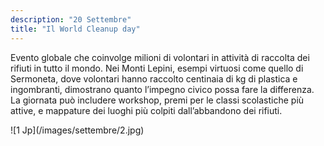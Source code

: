 ```yaml
---
description: "20 Settembre"
title: "Il World Cleanup day"
---
```


Evento globale che coinvolge milioni di volontari in attività di raccolta dei rifiuti in tutto il mondo. Nei Monti Lepini, esempi virtuosi come quello di Sermoneta, dove volontari hanno raccolto centinaia di kg di plastica e ingombranti, dimostrano quanto l’impegno civico possa fare la differenza. La giornata può includere workshop, premi per le classi scolastiche più attive, e mappature dei luoghi più colpiti dall’abbandono dei rifiuti. 
<Frame>
  ![1 Jp](/images/settembre/2.jpg)
</Frame>
